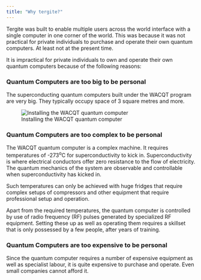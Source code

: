 ```yaml
---
title: "Why tergite?"
---
```


Tergite was built to enable multiple users across the world interface with a single
computer in one corner of the world. This was because it was not practical for 
private individuals to purchase and operate their own quantum computers. At least not
at the present time.

It is impractical for private individuals to own and operate their own quantum
computers because of the following reasons:

### Quantum Computers are too big to be personal

The superconducting quantum computers built under the WACQT program are very big.
They typically occupy space of 3 square metres and more.

::: {layout-ncol=1}
![Installing the WACQT quantum computer](./assets/img/why/quantum-computer-installation.jpg)
:::

### Quantum Computers are too complex to be personal

The WACQT quantum computer is a complex machine. It requires temperatures of -273<sup>o</sup>C 
for superconductivity to kick in. Superconductivity is where electrical conductors offer zero
resistance to the flow of electricity. The quantum mechanics of the system are observable and 
controllable when superconductivity has kicked in.  

Such temperatures can only be achieved with huge fridges that require complex setups of compressors
and other equipment that require professional setup and operation.  

Apart from the required temperatures, the quantum computer is controlled by use of radio frequency (RF)
pulses generated by specialized RF equipment. Setting these up as well as operating them requires
a skillset that is only possessed by a few people, after years of training.  


### Quantum Computers are too expensive to be personal

Since the quantum computer requires a number of expensive equipment as well as specialist labour,
it is quite expensive to purchase and operate. Even small companies cannot afford it.